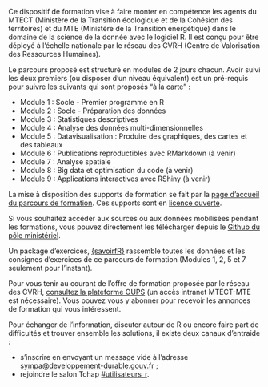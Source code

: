 Ce dispositif de formation vise à faire monter en compétence les agents du MTECT (Ministère de la Transition écologique et de la Cohésion des territoires) et du MTE (Ministère de la Transition énergétique) dans le domaine de la science de la donnée avec le logiciel R. Il est conçu pour être déployé à l'échelle nationale par le réseau des CVRH (Centre de Valorisation des Ressources Humaines).

Le parcours proposé est structuré en modules de 2 jours chacun. Avoir suivi les deux premiers (ou disposer d'un niveau équivalent) est un pré-requis pour suivre les suivants qui sont proposés "à la carte" :

-   Module 1 : Socle - Premier programme en R
-   Module 2 : Socle - Préparation des données
-   Module 3 : Statistiques descriptives
-   Module 4 : Analyse des données multi-dimensionnelles
-   Module 5 : Datavisualisation : Produire des graphiques, des cartes et des tableaux
-   Module 6 : Publications reproductibles avec RMarkdown (à venir)
-   Module 7 : Analyse spatiale
-   Module 8 : Big data et optimisation du code (à venir)
-   Module 9 : Applications interactives avec RShiny (à venir)

La mise à disposition des supports de formation se fait par la [page d'accueil du parcours de formation](https://mtes-mct.github.io/parcours-r/). Ces supports sont en [licence ouverte](https://www.etalab.gouv.fr/wp-content/uploads/2017/04/ETALAB-Licence-Ouverte-v2.0.pdf).

Si vous souhaitez accéder aux sources ou aux données mobilisées pendant les formations, vous pouvez directement les télécharger depuis le [Github du pôle ministériel](https://github.com/MTES-MCT?q=parcours_r&type=&language=).

Un package d'exercices, [{savoirfR}](https://github.com/MTES-MCT/savoirfR) rassemble toutes les données et les consignes d'exercices de ce parcours de formation (Modules 1, 2, 5 et 7 seulement pour l'instant).

Pour vous tenir au courant de l'offre de formation proposée par le réseau des CVRH, [consultez la plateforme OUPS](http://oups-cmvrh.e2.rie.gouv.fr/) (un accès intranet MTECT-MTE est nécessaire). Vous pouvez vous y abonner pour recevoir les annonces de formation qui vous intéressent.

Pour échanger de l'information, discuter autour de R ou encore faire part de difficultés et trouver ensemble les solutions, il existe deux canaux d'entraide :   

- s'inscrire en envoyant un message vide à l'adresse [sympa\@developpement-durable.gouv.fr](mailto:sympa@developpement-durable.gouv.fr?Subject=subscribe%20labo.communaute-r) ;  
- rejoindre le salon Tchap [#utilisateurs_r](https://matrix.to/#/#utilisateurs_r:agent.dev-durable.tchap.gouv.fr).  
